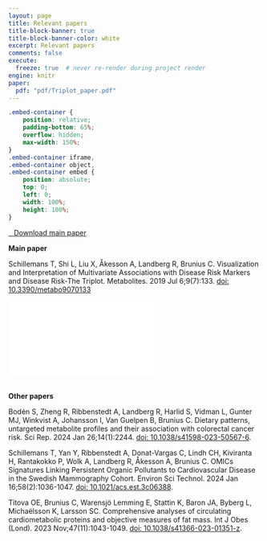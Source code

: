 ```yaml
---
layout: page
title: Relevant papers
title-block-banner: true
title-block-banner-color: white
excerpt: Relevant papers
comments: false
execute:
  freeze: true  # never re-render during project render
engine: knitr 
paper:
  pdf: "pdf/Triplot_paper.pdf"
---
```


```css
.embed-container {
    position: relative;
    padding-bottom: 65%;  
    overflow: hidden;
    max-width: 150%;
}
.embed-container iframe,
.embed-container object,
.embed-container embed {
    position: absolute;
    top: 0;
    left: 0;
    width: 100%;
    height: 100%;
}
```

```{=html}
<p class="text-center">

<a class="btn btn-outline-info btn-lg cv-download" href="`r rmarkdown::metadata$paper$pdf`" target="_blank"> <i class="fa-solid  fa-file-arrow-down"></i>&ensp; Download main paper </a>

</p>
<p class="large-text">

<strong>Main paper</strong>


</p>
```
Schillemans T, Shi L, Liu X, Åkesson A, Landberg R, Brunius C. Visualization and Interpretation of Multivariate Associations with Disease Risk Markers and Disease Risk-The Triplot. Metabolites. 2019 Jul 6;9(7):133. [doi: 10.3390/metabo9070133](https://www.mdpi.com/2218-1989/9/7/133){target="_blank"}

::: embed-container
<iframe src="`r rmarkdown::metadata$paper$pdf`" style="border: 5px">

</iframe>
:::

```{=html}
<br>
<p class="large-text">

<strong>Other papers</strong>
</p>
```
Bodén S, Zheng R, Ribbenstedt A, Landberg R, Harlid S, Vidman L, Gunter MJ, Winkvist A, Johansson I, Van Guelpen B, Brunius C. Dietary patterns, untargeted metabolite profiles and their association with colorectal cancer risk. Sci Rep. 2024 Jan 26;14(1):2244. [doi: 10.1038/s41598-023-50567-6](https://www.nature.com/articles/s41598-023-50567-6){target="_blank"}.

Schillemans T, Yan Y, Ribbenstedt A, Donat-Vargas C, Lindh CH, Kiviranta H, Rantakokko P, Wolk A, Landberg R, Åkesson A, Brunius C. OMICs Signatures Linking Persistent Organic Pollutants to Cardiovascular Disease in the Swedish Mammography Cohort. Environ Sci Technol. 2024 Jan 16;58(2):1036-1047. [doi: 10.1021/acs.est.3c06388](https://pubs.acs.org/doi/full/10.1021/acs.est.3c06388){target="_blank"}.

Titova OE, Brunius C, Warensjö Lemming E, Stattin K, Baron JA, Byberg L, Michaëlsson K, Larsson SC. Comprehensive analyses of circulating cardiometabolic proteins and objective measures of fat mass. Int J Obes (Lond). 2023 Nov;47(11):1043-1049. [doi: 10.1038/s41366-023-01351-z](https://pubmed.ncbi.nlm.nih.gov/37550405/){target="_blank"}.
